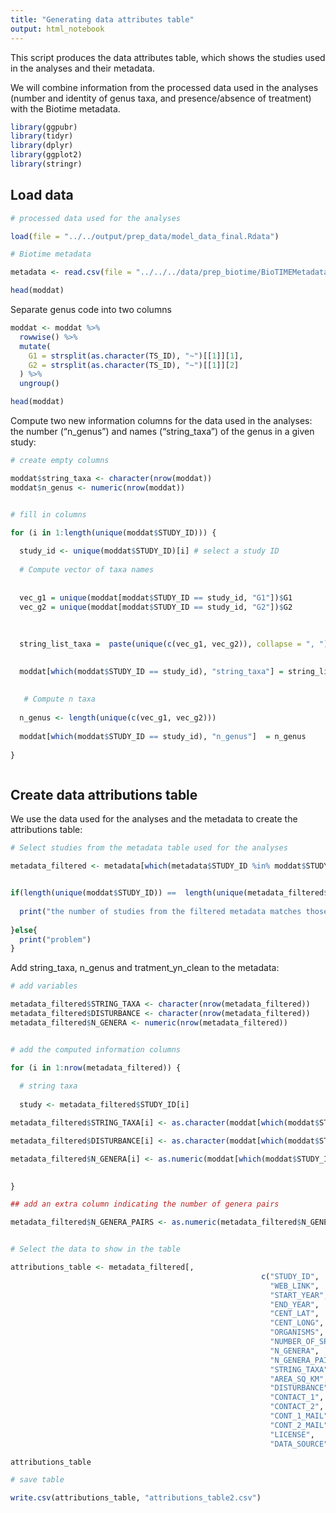 ```yaml
---
title: "Generating data attributes table"
output: html_notebook
---
```


This script produces the data attributes table, which shows the studies used in the analyses and their metadata.

We will combine information from the processed data used in the analyses (number and identity of genus taxa, and presence/absence of treatment) with the Biotime metadata.



```r
library(ggpubr)
library(tidyr)
library(dplyr)
library(ggplot2)
library(stringr)
```


## Load data

```r
# processed data used for the analyses

load(file = "../../output/prep_data/model_data_final.Rdata")

# Biotime metadata

metadata <- read.csv(file = "../../../data/prep_biotime/BioTIMEMetadata_24_06_2021.csv")

head(moddat)

```



Separate genus code into two columns

```r
moddat <- moddat %>%
  rowwise() %>%
  mutate(
    G1 = strsplit(as.character(TS_ID), "~")[[1]][1],
    G2 = strsplit(as.character(TS_ID), "~")[[1]][2]
  ) %>%
  ungroup()

head(moddat)


```


Compute two new information columns for the data used in the analyses: the number ("n_genus") and names ("string_taxa") of the genus in a given study:


```r

# create empty columns

moddat$string_taxa <- character(nrow(moddat))
moddat$n_genus <- numeric(nrow(moddat))


# fill in columns

for (i in 1:length(unique(moddat$STUDY_ID))) {
  
  study_id <- unique(moddat$STUDY_ID)[i] # select a study ID
  
  # Compute vector of taxa names
  
  
  vec_g1 = unique(moddat[moddat$STUDY_ID == study_id, "G1"])$G1
  vec_g2 = unique(moddat[moddat$STUDY_ID == study_id, "G2"])$G2
  
  
  
  string_list_taxa =  paste(unique(c(vec_g1, vec_g2)), collapse = ", ") 

  
  moddat[which(moddat$STUDY_ID == study_id), "string_taxa"] = string_list_taxa
  
  
   # Compute n taxa
  
  n_genus <- length(unique(c(vec_g1, vec_g2)))
  
  moddat[which(moddat$STUDY_ID == study_id), "n_genus"]  = n_genus
  
}



```



## Create data attributions table

We use the data used for the analyses and the metadata to create the attributions table:


```r

# Select studies from the metadata table used for the analyses

metadata_filtered <- metadata[which(metadata$STUDY_ID %in% moddat$STUDY_ID),]


if(length(unique(moddat$STUDY_ID)) ==  length(unique(metadata_filtered$STUDY_ID))){
  
  print("the number of studies from the filtered metadata matches those from the analyses")
  
}else{
  print("problem")
}

```


Add string_taxa, n_genus and tratment_yn_clean to the metadata:


```r
# add variables

metadata_filtered$STRING_TAXA <- character(nrow(metadata_filtered))
metadata_filtered$DISTURBANCE <- character(nrow(metadata_filtered))
metadata_filtered$N_GENERA <- numeric(nrow(metadata_filtered))


# add the computed information columns

for (i in 1:nrow(metadata_filtered)) {
  
  # string taxa
  
  study <- metadata_filtered$STUDY_ID[i]

metadata_filtered$STRING_TAXA[i] <- as.character(moddat[which(moddat$STUDY_ID == study)[1], "string_taxa"])

metadata_filtered$DISTURBANCE[i] <- as.character(moddat[which(moddat$STUDY_ID == study)[1], "treatment_yn_clean"])

metadata_filtered$N_GENERA[i] <- as.numeric(moddat[which(moddat$STUDY_ID == study)[1], "n_genus"])

  
}

## add an extra column indicating the number of genera pairs

metadata_filtered$N_GENERA_PAIRS <- as.numeric(metadata_filtered$N_GENERA)*as.numeric(metadata_filtered$N_GENERA)


# Select the data to show in the table

attributions_table <- metadata_filtered[,
                                                        c("STUDY_ID",
                                                          "WEB_LINK",
                                                          "START_YEAR",
                                                          "END_YEAR",
                                                          "CENT_LAT",
                                                          "CENT_LONG",
                                                          "ORGANISMS",
                                                          "NUMBER_OF_SPECIES",
                                                          "N_GENERA",
                                                          "N_GENERA_PAIRS",
                                                          "STRING_TAXA",
                                                          "AREA_SQ_KM",
                                                          "DISTURBANCE",
                                                          "CONTACT_1",
                                                          "CONTACT_2",
                                                          "CONT_1_MAIL",
                                                          "CONT_2_MAIL",
                                                          "LICENSE",
                                                          "DATA_SOURCE")]

attributions_table

# save table

write.csv(attributions_table, "attributions_table2.csv")
```

